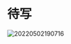 # 待写

![20220502190716](https://cdn.jsdelivr.net/gh/yaolx/picBed@main/blogs/pics/20220502190716.png)
